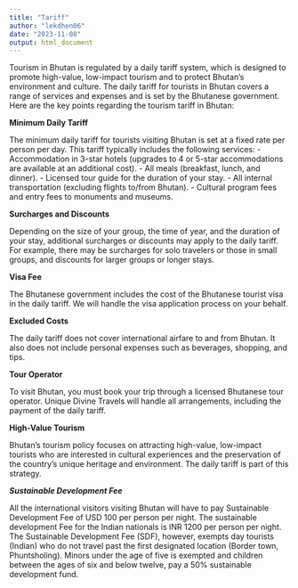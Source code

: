 ```yaml
---
title: "Tariff"
author: "lekdhen06"
date: "2023-11-08"
output: html_document
---
```


Tourism in Bhutan is regulated by a daily tariff system, which is designed to promote high-value, low-impact tourism and to protect Bhutan's environment and culture. The daily tariff for tourists in Bhutan covers a range of services and expenses and is set by the Bhutanese government. Here are the key points regarding the tourism tariff in Bhutan:


**Minimum Daily Tariff**

The minimum daily tariff for tourists visiting Bhutan is set at a fixed rate per person per day. This tariff typically includes the following services:
-	Accommodation in 3-star hotels (upgrades to 4 or 5-star accommodations are available at an additional cost).
-	All meals (breakfast, lunch, and dinner).
-	Licensed tour guide for the duration of your stay.
-	All internal transportation (excluding flights to/from Bhutan).
-	Cultural program fees and entry fees to monuments and museums.


**Surcharges and Discounts** 

Depending on the size of your group, the time of year, and the duration of your stay, additional surcharges or discounts may apply to the daily tariff. For example, there may be surcharges for solo travelers or those in small groups, and discounts for larger groups or longer stays.


**Visa Fee**

The Bhutanese government includes the cost of the Bhutanese tourist visa in the daily tariff. We will handle the visa application process on your behalf.


**Excluded Costs**

The daily tariff does not cover international airfare to and from Bhutan. It also does not include personal expenses such as beverages, shopping, and tips.


**Tour Operator**

To visit Bhutan, you must book your trip through a licensed Bhutanese tour operator. Unique Divine Travels will handle all arrangements, including the payment of the daily tariff.


**High-Value Tourism**

Bhutan's tourism policy focuses on attracting high-value, low-impact tourists who are interested in cultural experiences and the preservation of the country's unique heritage and environment. The daily tariff is part of this strategy.

***Sustainable Development Fee***

All the international visitors visiting Bhutan will have to pay Sustainable Development Fee of USD 100 per person per night.
The sustainable development Fee for the Indian nationals is INR 1200 per person per night.
The Sustainable Development Fee (SDF), however, exempts day tourists (Indian) who do not travel past the first designated location (Border town, Phuntsholing).
Minors under the age of five is exempted and children between the ages of six and below twelve, pay a 50% sustainable development fund.
